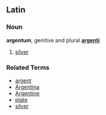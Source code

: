 ==Latin==
===Noun===
'''argentum''', genitive and plural '''[[argenti]]'''

# [[silver]]

===Related Terms===
*[[argent]]
*[[Argentina]]
*[[Argentine]]
*[[plate]]
*[[silver]]